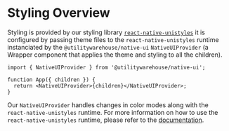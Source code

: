 
<Meta title="Guides / Styling / Overview" />

# Styling Overview

Styling is provided by our styling library [`react-native-unistyles`](https://www.unistyl.es/start/introduction/) it is configured by passing theme files to
the `react-native-unistyles` runtime instanciated by the `@utilitywarehouse/native-ui` `NativeUIProvider` (a Wrapper component that applies the theme and
styling to all the children).

```tsx
import { NativeUIProvider } from '@utilitywarehouse/native-ui';

function App({ children }) {
  return <NativeUIProvider>{children}</NativeUIProvider>;
}
```

Our `NativeUIProvider` handles changes in color modes along with the `react-native-unistyles` runtime. For more information on how to use the `react-native-unistyles`
runtime, please refer to the [documentation](https://www.unistyl.es/start/introduction).
